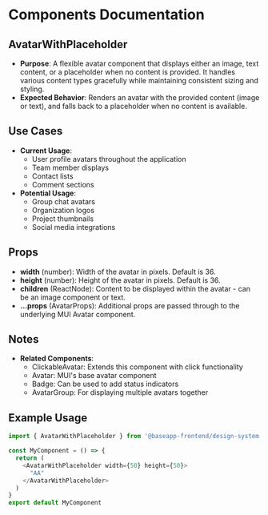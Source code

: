 
<Meta title="@baseapp-frontend | designSystem/Avatars/AvatarWithPlaceholder" />

# Components Documentation

## AvatarWithPlaceholder

- **Purpose**: A flexible avatar component that displays either an image, text content, or a placeholder when no content is provided. It handles various content types gracefully while maintaining consistent sizing and styling.
- **Expected Behavior**: Renders an avatar with the provided content (image or text), and falls back to a placeholder when no content is available.

## Use Cases

- **Current Usage**:
  - User profile avatars throughout the application
  - Team member displays
  - Contact lists
  - Comment sections
- **Potential Usage**:
  - Group chat avatars
  - Organization logos
  - Project thumbnails
  - Social media integrations

## Props

- **width** (number): Width of the avatar in pixels. Default is 36.
- **height** (number): Height of the avatar in pixels. Default is 36.
- **children** (ReactNode): Content to be displayed within the avatar - can be an image component or text.
- **...props** (AvatarProps): Additional props are passed through to the underlying MUI Avatar component.

## Notes

- **Related Components**:
  - ClickableAvatar: Extends this component with click functionality
  - Avatar: MUI's base avatar component
  - Badge: Can be used to add status indicators
  - AvatarGroup: For displaying multiple avatars together

## Example Usage

```javascript
import { AvatarWithPlaceholder } from '@baseapp-frontend/design-system'

const MyComponent = () => {
  return (
    <AvatarWithPlaceholder width={50} height={50}>
      "AA"
    </AvatarWithPlaceholder>
  )
}
export default MyComponent
```